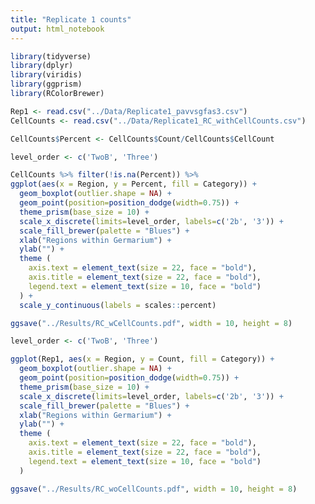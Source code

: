 ```yaml
---
title: "Replicate 1 counts"
output: html_notebook
---
```

```r
library(tidyverse)
library(dplyr)
library(viridis)
library(ggprism)
library(RColorBrewer)
```

```r
Rep1 <- read.csv("../Data/Replicate1_pavvsgfas3.csv")
CellCounts <- read.csv("../Data/Replicate1_RC_withCellCounts.csv")
```

```r
CellCounts$Percent <- CellCounts$Count/CellCounts$CellCount
```


```r
level_order <- c('TwoB', 'Three')

CellCounts %>% filter(!is.na(Percent)) %>% 
ggplot(aes(x = Region, y = Percent, fill = Category)) +
  geom_boxplot(outlier.shape = NA) +
  geom_point(position=position_dodge(width=0.75)) +
  theme_prism(base_size = 10) +
  scale_x_discrete(limits=level_order, labels=c('2b', '3')) +
  scale_fill_brewer(palette = "Blues") +
  xlab("Regions within Germarium") +
  ylab("") +
  theme (
    axis.text = element_text(size = 22, face = "bold"),
    axis.title = element_text(size = 22, face = "bold"),
    legend.text = element_text(size = 10, face = "bold") 
  ) +
  scale_y_continuous(labels = scales::percent)

ggsave("../Results/RC_wCellCounts.pdf", width = 10, height = 8)
```

```r
level_order <- c('TwoB', 'Three')

ggplot(Rep1, aes(x = Region, y = Count, fill = Category)) +
  geom_boxplot(outlier.shape = NA) +
  geom_point(position=position_dodge(width=0.75)) +
  theme_prism(base_size = 10) +
  scale_x_discrete(limits=level_order, labels=c('2b', '3')) +
  scale_fill_brewer(palette = "Blues") +
  xlab("Regions within Germarium") +
  ylab("") +
  theme (
    axis.text = element_text(size = 22, face = "bold"),
    axis.title = element_text(size = 22, face = "bold"),
    legend.text = element_text(size = 10, face = "bold") 
  )

ggsave("../Results/RC_woCellCounts.pdf", width = 10, height = 8)
```

